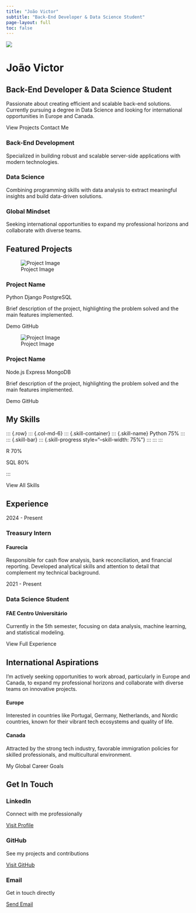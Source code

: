 ```yaml
---
title: "João Victor"
subtitle: "Back-End Developer & Data Science Student"
page-layout: full
toc: false
---
```


::: {.hero-section}
![](/placeholder.svg?height=180&width=180){.profile-img}

<h1 class="hero-name">João Victor</h1>

## Back-End Developer & Data Science Student

Passionate about creating efficient and scalable back-end solutions. Currently pursuing a degree in Data Science and looking for international opportunities in Europe and Canada.

::: {.d-flex .justify-content-center .gap-3}
[View Projects]{.btn .btn-primary}
[Contact Me]{.btn .btn-contact}
:::
:::

::: {.feature-grid}
::: {.feature-card .card .glass-card}
::: {.feature-icon}
<i class="bi bi-code-slash"></i>
:::

### Back-End Development

Specialized in building robust and scalable server-side applications with modern technologies.
:::

::: {.feature-card .card .glass-card}
::: {.feature-icon}
<i class="bi bi-database"></i>
:::

### Data Science

Combining programming skills with data analysis to extract meaningful insights and build data-driven solutions.
:::

::: {.feature-card .card .glass-card}
::: {.feature-icon}
<i class="bi bi-globe"></i>
:::

### Global Mindset

Seeking international opportunities to expand my professional horizons and collaborate with diverse teams.
:::
:::

## Featured Projects

::: {.project-grid}
::: {.card .project-card}
![Project Image](/placeholder.svg?height=200&width=400){.project-img}

::: {.card-body .project-body}
### Project Name

::: {.project-tags}
[Python]{.tag}
[Django]{.tag}
[PostgreSQL]{.tag}
:::

Brief description of the project, highlighting the problem solved and the main features implemented.

::: {.project-links}
[Demo]{.btn .btn-sm .btn-primary}
[GitHub]{.btn .btn-sm .btn-outline-primary}
:::
:::
:::

::: {.card .project-card}
![Project Image](/placeholder.svg?height=200&width=400){.project-img}

::: {.card-body .project-body}
### Project Name

::: {.project-tags}
[Node.js]{.tag}
[Express]{.tag}
[MongoDB]{.tag}
:::

Brief description of the project, highlighting the problem solved and the main features implemented.

::: {.project-links}
[Demo]{.btn .btn-sm .btn-primary}
[GitHub]{.btn .btn-sm .btn-outline-primary}
:::
:::
:::
:::

## My Skills

::: {.row}
::: {.col-md-6}
::: {.skill-container}
::: {.skill-name}
Python <span class="skill-level">75%</span>
:::
::: {.skill-bar}
::: {.skill-progress style="--skill-width: 75%"}
:::
:::
:::

::: {.skill-container}
::: {.skill-name}
R <span class="skill-level">70%</span>
:::
::: {.skill-bar}
::: {.skill-progress style="--skill-width: 70%"}
:::
:::
:::
::: {.skill-container}
::: {.skill-name}
SQL <span class="skill-level">80%</span>
:::
::: {.skill-bar}
::: {.skill-progress style="--skill-width: 80%"}
:::
:::
:::
:::


::: {.text-center .mt-4}
[View All Skills]{.btn .btn-primary}
:::

## Experience

::: {.timeline}
::: {.timeline-item .timeline-left}
::: {.timeline-content}
::: {.timeline-date}
2024 - Present
:::

### Treasury Intern
#### Faurecia

Responsible for cash flow analysis, bank reconciliation, and financial reporting. Developed analytical skills and attention to detail that complement my technical background.
:::
:::

::: {.timeline-item .timeline-right}
::: {.timeline-content}
::: {.timeline-date}
2021 - Present
:::

### Data Science Student
#### FAE Centro Universitário

Currently in the 5th semester, focusing on data analysis, machine learning, and statistical modeling.
:::
:::
:::

::: {.text-center .mt-4}
[View Full Experience]{.btn .btn-primary}
:::

## International Aspirations

::: {.highlight-box}
I'm actively seeking opportunities to work abroad, particularly in Europe and Canada, to expand my professional horizons and collaborate with diverse teams on innovative projects.
:::

::: {.region-grid .row}
::: {.col-md-6}
::: {.region-card}
#### Europe

Interested in countries like Portugal, Germany, Netherlands, and Nordic countries, known for their vibrant tech ecosystems and quality of life.
:::
:::

::: {.col-md-6}
::: {.region-card}
#### Canada

Attracted by the strong tech industry, favorable immigration policies for skilled professionals, and multicultural environment.
:::
:::
:::

::: {.text-center .mt-4}
[My Global Career Goals]{.btn .btn-primary}
:::

## Get In Touch

::: {.contact-grid}
::: {.contact-card .card}
::: {.contact-icon}
<i class="bi bi-linkedin"></i>
:::

### LinkedIn

Connect with me professionally

[Visit Profile](https://www.linkedin.com/in/joao-veiga1/){.btn .btn-primary .mt-3}
:::

::: {.contact-card .card}
::: {.contact-icon}
<i class="bi bi-github"></i>
:::

### GitHub

See my projects and contributions

[Visit GitHub](https://github.com/Veiga-a/site){.btn .btn-primary .mt-3}
:::

::: {.contact-card .card}
::: {.contact-icon}
<i class="bi bi-envelope"></i>
:::

### Email

Get in touch directly

[Send Email](mailto:your-email@example.com){.btn .btn-primary .mt-3}
:::
:::

